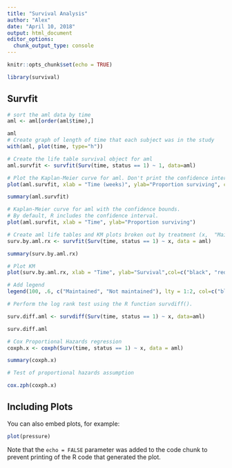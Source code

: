 ---
title: "Survival Analysis"
author: "Alex"
date: "April 10, 2018"
output: html_document
editor_options: 
  chunk_output_type: console
---

```{r setup, include=FALSE}
knitr::opts_chunk$set(echo = TRUE)

library(survival)
```

## Survfit

```{r cars}
# sort the aml data by time
aml <- aml[order(aml$time),]

aml
# Create graph of length of time that each subject was in the study
with(aml, plot(time, type="h"))

# Create the life table survival object for aml
aml.survfit <- survfit(Surv(time, status == 1) ~ 1, data=aml)

# Plot the Kaplan-Meier curve for aml. Don't print the confidence interval.
plot(aml.survfit, xlab = "Time (weeks)", ylab="Proportion surviving", conf.int=FALSE, main="Survival in AML")

summary(aml.survfit)

# Kaplan-Meier curve for aml with the confidence bounds. 
# By default, R includes the confidence interval. 
plot(aml.survfit, xlab = "Time", ylab="Proportion surviving")

# Create aml life tables and KM plots broken out by treatment (x,  "Maintained" vs. "Not maintained")
surv.by.aml.rx <- survfit(Surv(time, status == 1) ~ x, data = aml)

summary(surv.by.aml.rx)

# Plot KM 
plot(surv.by.aml.rx, xlab = "Time", ylab="Survival",col=c("black", "red"), lty = 1:2, main="Kaplan-Meier Survival vs. Maintenance in AML")

# Add legend
legend(100, .6, c("Maintained", "Not maintained"), lty = 1:2, col=c("black", "red"))

# Perform the log rank test using the R function survdiff().

surv.diff.aml <- survdiff(Surv(time, status == 1) ~ x, data=aml)

surv.diff.aml

# Cox Proportional Hazards regression
coxph.x <- coxph(Surv(time, status == 1) ~ x, data = aml)

summary(coxph.x)

# Test of proportional hazards assumption

cox.zph(coxph.x)
```

## Including Plots

You can also embed plots, for example:

```{r pressure, echo=FALSE}
plot(pressure)
```

Note that the `echo = FALSE` parameter was added to the code chunk to prevent printing of the R code that generated the plot.

